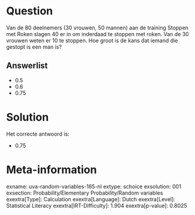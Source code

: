 Question
========

Van de 80 deelnemers (30 vrouwen, 50 mannen) aan de training Stoppen met
Roken slagen 40 er in om inderdaad te stoppen met roken. Van de 30
vrouwen weten er 10 te stoppen. Hoe groot is de kans dat iemand die
gestopt is een man is?

Answerlist
----------

* 0.5
* 0.6
* 0.75

Solution
========

Het correcte antwoord is: 

* 0.75

Meta-information
================
exname: uva-random-variables-165-nl
extype: schoice
exsolution: 001
exsection: Probability/Elementary Probability/Random variables
exextra[Type]: Calculation
exextra[Language]: Dutch
exextra[Level]: Statistical Literacy
exextra[IRT-Difficulty]: 1.904
exextra[p-value]: 0.8025
